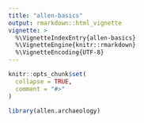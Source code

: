 ```yaml
---
title: "allen-basics"
output: rmarkdown::html_vignette
vignette: >
  %\VignetteIndexEntry{allen-basics}
  %\VignetteEngine{knitr::rmarkdown}
  %\VignetteEncoding{UTF-8}
---
```


```r
knitr::opts_chunk$set(
  collapse = TRUE,
  comment = "#>"
)
```

```r
library(allen.archaeology)
```
